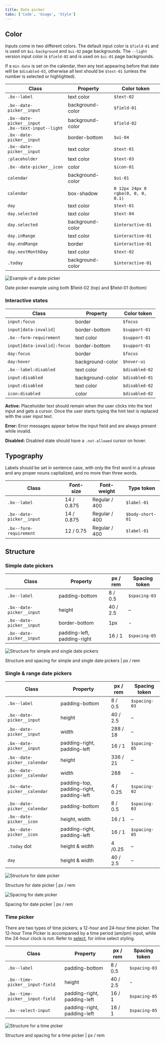 ```yaml
---
title: Date picker
tabs: ['Code', 'Usage', 'Style']
---
```


## Color

Inputs come in two different colors. The default input color is `$field-01` and is used on `$ui-background` and `$ui-02` page backgrounds. The `--light` version input color is `$field-02` and is used on `$ui-01` page backgrounds.

If a `min date` is set on the calendar, then any text appearing before that date will be `$disabled-03`, otherwise all text should be `$text-01` (unless the number is selected or highlighted). 

| Class                                           | Property         | Color token |
| ----------------------------------------------- | ---------------- | --------- |
| `.bx--label`                                    | text color       | `$text-02`  |
| `.bx--date-picker__input`                       | background-color | `$field-01` |
| `.bx--date-picker__input` <br/> `.bx--text-input--light` | background-color | `$field-02` |
| `.bx--date-picker__input`                       | border-bottom    | `$ui-04`    |
| `.bx--date-picker__input`                       | text color       | `$text-01`  |
| `:placeholder`                                  | text color       | `$text-03`  |
| `.bx--date-picker__icon`                        | color            | `$icon-01`  |
| `calendar`                                      | background-color | `$ui-01`    |
| `calendar`                                      | box-shadow       |`0 12px 24px 0` <br/> `rgba(0, 0, 0, 0.1)`|
| `day`                                           | text color       | `$text-01`  |
| `day.selected`                                  | text color       | `$text-04`  |
| `day.selected`                                  | background-color | `$interactive-01` |
| `day.inRange`                                   | text color       | `$interactive-01` |
| `day.endRange`                                  | border           | `$interactive-01` |
| `day.nextMonthDay`                              | text color       | `$text-02` |
| `.today`                                        | background-color | `$interactive-01` |

![Example of a date picker](images/date-picker-style-1.png)

<Caption>
    Date picker example using both $field-02 (top) and $field-01 (bottom)
</Caption>

### Interactive states

| Class                                                      | Property      | Color token |
| ---------------------------------------------------------- | ------------- | ----------- |
| `input:focus`                                              | border        | `$focus `     |
| `input[data-invalid]`                                      | border-bottom | `$support-01` |
| `.bx--form-requirement`                                    | text color    | `$support-01` |
| `input[data-invalid]:focus`                                | border-bottom | `$support-01` |
| `day:focus`                                                | border        | `$focus `     |
| `day:hover`                                                | background-color | `$hover-ui` |
| `.bx--label:disabled`                                      | text color    | `$disabled-02` |
| `input:disabled`                                           | background-color | `$disabled-01` |
| `input:disabled`                                           | text color    | `$disabled-02` |
| `icon:disabled`                                            | color         | `$disabled-02` |

**Active:** Placeholder text should remain when the user clicks into the text input and gets a cursor. Once the user starts typing the hint text is replaced with the user input text.

**Error:** Error messages appear below the input field and are always present while invalid.

**Disabled:** Disabled state should have a `.not-allowed` cursor on hover.

## Typography

Labels should be set in sentence case, with only the first word in a phrase and any proper nouns capitalized, and no more than three words.

| Class                                       | Font-size  | Font-weight     | Type token          |
| ------------------------------------------- | ---------- | --------------- | ------------------- |
| `.bx--label`                                | 14 / 0.875 | Regular / 400   | `$label-01`         |
| `.bx--date-picker__input`                   | 14 / 0.875 | Regular / 400   | `$body-short-01`    |
| `.bx--form-requirement`                     | 12 / 0.75  | Regular / 400   | `$label-01`         |

## Structure

### Simple date pickers

| Class                                              | Property                    | px / rem    | Spacing token |
| -------------------------------------------------- | --------------------------- | ----------- | ------------- |
| `.bx--label`                                       | padding-bottom              | 8 / 0.5     | `$spacing-03` |
| `.bx--date-picker__input`                          | height                      | 40 / 2.5    | –             |
| `.bx--date-picker__input`                          | border-bottom               | 1px         | -             |
| `.bx--date-picker__input`                          | padding-left, padding-right | 16 / 1      | `$spacing-05` |

![Structure for simple and single date pickers](images/date-picker-style-4.png)

<Caption>
    Structure and spacing for simple and single date pickers | px / rem
</Caption>

### Single & range date pickers

| Class                                                              | Property                                 | px / rem     | Spacing token |
| ------------------------------------------------------------------ | ---------------------------------------- | ------------ | ------------- |
| `.bx--label`                                                       | padding-bottom                           | 8 / 0.5      | `$spacing-03` |
| `.bx--date-picker__input`                                          | height                                   | 40 / 2.5     | –             |
| `.bx--date-picker__input`                                          | width                                    | 288 / 18     | –             |
| `.bx--date-picker__input`                                          | padding-right, padding-left              | 16 / 1       | `$spacing-05` |
| `.bx--date-picker__calendar`                                       | height                                   | 336 / 21     | –             |
| `.bx--date-picker__calendar`                                       | width                                    | 288          | –             |
| `.bx--date-picker__calendar`                                       | padding-top, padding-right, padding-left | 4 / 0.25     | `$spacing-02` |
| `.bx--date-picker__calendar`                                       | padding-bottom                           | 8 / 0.5      | `$spacing-03` |
| `.bx--date-picker__icon`                                           | height, width                            | 16 / 1       | –             |
| `.bx--date-picker__icon`                                           | padding-right, padding-left              | 16 / 1       | `$spacing-05` |
| `.today` dot                                                       | height & width                           | 4 /0.25      | –             |
| `day`                                                              | height & width                           | 40 / 2.5     | – |

![Structure for date picker](images/date-picker-style-2.png)

<Caption>
    Structure for date picker | px / rem
</Caption>

![Spacing for date picker](images/date-picker-style-3.png)

<Caption>
    Spacing for date picker | px / rem
</Caption>

### Time picker

There are two types of time pickers; a 12-hour and 24-hour time picker. The 12-hour Time Picker is accompanied by a time period (am/pm) input, while the 24-hour clock is not. Refer to [select](/components/select), for inline select styling.

| Class                           | Property                    | px / rem | Spacing token |
| ------------------------------- | --------------------------- | -------- | ------------- |
| `.bx--label`                    | padding-bottom              | 8 / 0.5  | `$spacing-03` |
| `.bx--time-picker__input-field` | height                      | 40 / 2.5 | -             |
| `.bx--time-picker__input-field` | padding-right, padding-left | 16 / 1   | `$spacing-05` |
| `.bx--select-input`             | padding-right, padding-left | 16 / 1   | `$spacing-05` |

![Structure for a time picker](images/time-picker-style-1.png)

<Caption>
    Structure and spacing for a time picker | px / rem
</Caption>